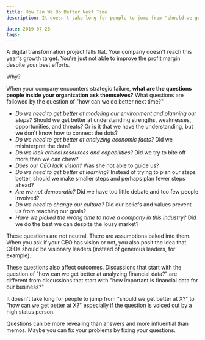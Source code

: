```yaml
---
title: How Can We Do Better Next Time
description: It doesn't take long for people to jump from "should we get better at X?" to "how can we get better at X?"

date: 2019-07-28
tags:
---
```


A digital transformation project falls flat. Your company doesn't reach this year's growth target. You're just not able to improve the profit margin despite your best efforts.

Why?

When your company encounters strategic failure, **what are the questions people inside your organization ask themselves?** What questions are followed by the question of "how can we do better next time?"

- _Do we need to get better at modeling our environment and planning our steps?_ Should we get better at understanding strengths, weaknesses, opportunities, and threats? Or is it that we have the understanding, but we don't know how to connect the dots?
- _Do we need to get better at analyzing economic facts?_ Did we misinterpret the data?
- _Do we lack critical resources and capabilities?_ Did we try to bite off more than we can chew?
- _Does our CEO lack vision?_ Was she not able to guide us?
- _Do we need to get better at learning?_ Instead of trying to plan our steps better, should we make smaller steps and perhaps plan fewer steps ahead?
- _Are we not democratic?_ Did we have too little debate and too few people involved?
- _Do we need to change our culture?_ Did our beliefs and values prevent us from reaching our goals?
- _Have we picked the wrong time to have a company in this industry?_ Did we do the best we can despite the lousy market?

These questions are not neutral. There are assumptions baked into them. When you ask if your CEO has vision or not, you also posit the idea that CEOs should be visionary leaders (instead of generous leaders, for example).

These questions also affect outcomes. Discussions that start with the question of "how can we get better at analyzing financial data?" are different from discussions that start with "how important is financial data for our business?"

It doesn't take long for people to jump from "should we get better at X?" to "how can we get better at X?" especially if the question is voiced out by a high status person.

Questions can be more revealing than answers and more influential than memos. Maybe you can fix your problems by fixing your questions.

